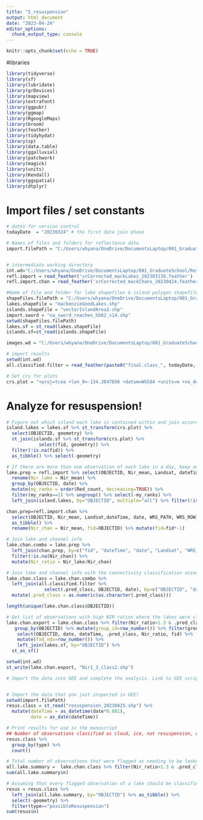 ```yaml
---
title: "5_resuspension"
output: html_document
date: "2023-04-24"
editor_options: 
  chunk_output_type: console
---
```


```r
knitr::opts_chunk$set(echo = TRUE)
```

#libraries
```r
library(tidyverse)
library(sf)
library(lubridate)
library(grDevices)
library(mapview)
library(extrafont)
library(ggpubr)
library(ggmap)
library(RgoogleMaps)
library(broom)
library(feather)
library(tidyhydat)
library(sp)
library(data.table)
library(ggalluvial)
library(patchwork)
library(magick)
library(units)
library(Kendall)
library(ggspatial)
library(dtplyr)
```

# Import files / set constants
```r
# dates for version control
todayDate  = "20230324" # the first data join phase

# Names of files and folders for reflectance data
import.filePath = "C:/Users/whyana/OneDrive/DocumentsLaptop/001_GraduateSchool/Research/Connectivity/Mackenzie/Data/GEE Downloads"


# intermediate working directory
int.wd="C:/Users/whyana/OneDrive/DocumentsLaptop/001_GraduateSchool/Research/Connectivity/Mackenzie/Data/intermediaryDownloads"
refl.import = read_feather('srCorrected_mackLakes_202303138.feather')
refl.import.chan = read_feather('srCorrected_mackChans_20230424.feather')

#Name of file and folder for lake shapefiles & island polygon shapefiles
shapeFiles.filePath = "C:/Users/whyana/OneDrive/DocumentsLaptop/001_GraduateSchool/Research/Connectivity/Mackenzie/Data/shapeFiles"
lakes.shapeFile = "mackenzieGoodLakes.shp"
islands.shapeFile = "vectorIslandArea2.shp"
import.sword = "na_sword_reaches_hb82_v14.shp"
setwd(shapeFiles.filePath)
lakes.sf = st_read(lakes.shapeFile)
islands.sf=st_read(islands.shapeFile)

images.wd = "C:/Users/whyana/OneDrive/DocumentsLaptop/001_GraduateSchool/Research/Connectivity/Mackenzie/images"

# import results
setwd(int.wd)
all.classified.filter = read_feather(paste0("final.class_", todayDate, ".feather")) 

# Set crs for plots
crs.plot = "+proj=tcea +lon_0=-134.3847656 +datum=WGS84 +units=m +no_defs"
```


# Analyze for resuspension!
```r
# Figure out which island each lake is contained within and join accordingly
island.lakes = lakes.sf %>% st_transform(crs.plot) %>% 
  select(OBJECTID, geometry) %>% 
  st_join(islands.sf %>% st_transform(crs.plot) %>% 
            select(fid, geometry)) %>% 
  filter(!is.na(fid)) %>% 
  as_tibble() %>% select(-geometry)

# If there are more than one observation of each lake in a day, keep only the one with the most pixels. 
lake.prep = refl.import %>% select(OBJECTID, Nir_mean, Landsat, dateTime, date, WRS_PATH, WRS_ROW, Red_count) %>%
  rename(Nir_lake = Nir_mean) %>% 
  group_by(OBJECTID, date) %>%  
  mutate(my_ranks = order(Red_count, decreasing=TRUE)) %>% 
  filter(my_ranks==1) %>% ungroup() %>% select(-my_ranks) %>% 
  left_join(island.lakes, by="OBJECTID", multiple="all") %>% filter(!is.na(fid))

chan.prep=refl.import.chan %>% 
  select(OBJECTID, Nir_mean, Landsat,dateTime, date, WRS_PATH, WRS_ROW) %>%
  as_tibble() %>% 
  rename(Nir_chan = Nir_mean, fid=OBJECTID) %>% mutate(fid=fid*-1)

# Join lake and channel info 
lake.chan.combo = lake.prep %>% 
  left_join(chan.prep, by=c("fid", "dateTime", "date", "Landsat", "WRS_PATH", "WRS_ROW")) %>% 
  filter(!is.na(Nir_chan)) %>% 
  mutate(Nir_ratio = Nir_lake/Nir_chan)

# Join lake and channel info with the connectivity classification associated with the observation
lake.chan.class = lake.chan.combo %>% 
  left_join(all.classified.filter %>% 
              select(.pred_class, OBJECTID, date), by=c("OBJECTID", "date")) %>% 
  mutate(.pred_class = as.numeric(as.character(.pred_class)))

length(unique(lake.chan.class$OBJECTID))

# Get list of observations with high NIR ratios where the lakes were classified as high connectivity (class 2). Keep only one observation for each lake. Export these observations for import into a GEE script for visual inspection  
lake.chan.export = lake.chan.class %>% filter(Nir_ratio>1.3 & .pred_class==2) %>% 
   group_by(OBJECTID) %>% mutate(group_id=row_number()) %>% filter(group_id==1) %>% ungroup() %>% 
    select(OBJECTID, date, dateTime, .pred_class, Nir_ratio, fid) %>%
    mutate(fxd_ndx=row_number()) %>% 
    left_join(lakes.sf, by="OBJECTID") %>% 
  st_as_sf()

setwd(int.wd)
st_write(lake.chan.export, "Nir1_3_class2.shp")

# Import the data into GEE and complete the analysis. Link to GEE script here: https://code.earthengine.google.com/b2a63a5cd472a802a08c1a5d794fbf85


# Import the data that you just inspected in GEE! 
setwd(import.filePath)
resus.class = st_read("resuspension_20230425.shp") %>% 
  mutate(dateTime = as_datetime(date*0.001),
         date = as_date(dateTime))

# Print results for use in the manuscript
## Number of observations classified as cloud, ice, not resuspension, or possible resuspension
resus.class %>% 
  group_by(type) %>% 
  count()

# Total number of observations that were flagged as needing to be looked at for resuspension
all.lake.summary =  lake.chan.class %>% filter(Nir_ratio>1.3 & .pred_class==2) %>% group_by(OBJECTID) %>% count() %>% ungroup()
sum(all.lake.summary$n)

# Assuming that every flagged observation of a lake should be classified the same way with regaurds to resuspension, calculate the number of total resuspension observations you'd expect
resus = resus.class %>% 
  left_join(all.lake.summary, by="OBJECTID") %>% as_tibble() %>% 
  select(-geometry) %>% 
  filter(type=="possibleResuspension")
sum(resus$n)
```

